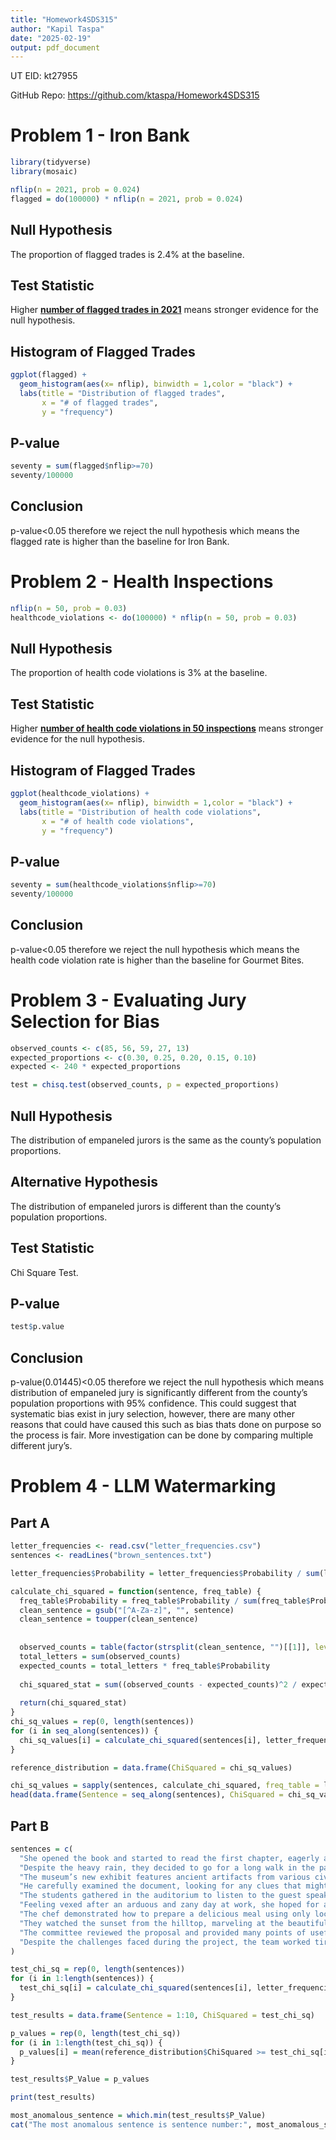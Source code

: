 ```yaml
---
title: "Homework4SDS315"
author: "Kapil Taspa"
date: "2025-02-19"
output: pdf_document
---
```


UT EID: kt27955

GitHub Repo: <https://github.com/ktaspa/Homework4SDS315>

# Problem 1 - Iron Bank

```r
library(tidyverse)
library(mosaic)

nflip(n = 2021, prob = 0.024)
flagged = do(100000) * nflip(n = 2021, prob = 0.024)
```

## Null Hypothesis

The proportion of flagged trades is 2.4% at the baseline.

## Test Statistic

Higher [**number of flagged trades in 2021**]{.underline} means stronger evidence for the null hypothesis.

## Histogram of Flagged Trades

```r
ggplot(flagged) + 
  geom_histogram(aes(x= nflip), binwidth = 1,color = "black") +
  labs(title = "Distribution of flagged trades",
       x = "# of flagged trades",
       y = "frequency")

```

## P-value

```r
seventy = sum(flagged$nflip>=70)
seventy/100000

```

## Conclusion

p-value\<0.05 therefore we reject the null hypothesis which means the flagged rate is higher than the baseline for Iron Bank.

# Problem 2 - Health Inspections

```r
nflip(n = 50, prob = 0.03)
healthcode_violations <- do(100000) * nflip(n = 50, prob = 0.03)
```

## Null Hypothesis

The proportion of health code violations is 3% at the baseline.

## Test Statistic

Higher [**number of health code violations in 50 inspections**]{.underline} means stronger evidence for the null hypothesis.

## Histogram of Flagged Trades

```r
ggplot(healthcode_violations) + 
  geom_histogram(aes(x= nflip), binwidth = 1,color = "black") +
  labs(title = "Distribution of health code violations",
       x = "# of health code violations",
       y = "frequency")

```

## P-value

```r
seventy = sum(healthcode_violations$nflip>=70)
seventy/100000

```

## Conclusion

p-value\<0.05 therefore we reject the null hypothesis which means the health code violation rate is higher than the baseline for Gourmet Bites.

# Problem 3 - Evaluating Jury Selection for Bias

```r
observed_counts <- c(85, 56, 59, 27, 13)
expected_proportions <- c(0.30, 0.25, 0.20, 0.15, 0.10)
expected <- 240 * expected_proportions

test = chisq.test(observed_counts, p = expected_proportions)
```

## Null Hypothesis

The distribution of empaneled jurors is the same as the county’s population proportions.

## Alternative Hypothesis

The distribution of empaneled jurors is different than the county’s population proportions.

## Test Statistic

Chi Square Test.

## P-value

```r
test$p.value
```

## Conclusion

p-value(0.01445)\<0.05 therefore we reject the null hypothesis which means distribution of empaneled jury is significantly different from the county’s population proportions with 95% confidence. This could suggest that systematic bias exist in jury selection, however, there are many other reasons that could have caused this such as bias thats done on purpose so the process is fair. More investigation can be done by comparing multiple different jury's.

# Problem 4 - LLM Watermarking

## Part A

```r
letter_frequencies <- read.csv("letter_frequencies.csv")
sentences <- readLines("brown_sentences.txt")

letter_frequencies$Probability = letter_frequencies$Probability / sum(letter_frequencies$Probability)

calculate_chi_squared = function(sentence, freq_table) {
  freq_table$Probability = freq_table$Probability / sum(freq_table$Probability)
  clean_sentence = gsub("[^A-Za-z]", "", sentence)
  clean_sentence = toupper(clean_sentence)
  
  
  observed_counts = table(factor(strsplit(clean_sentence, "")[[1]], levels = freq_table$Letter))
  total_letters = sum(observed_counts)
  expected_counts = total_letters * freq_table$Probability
  
  chi_squared_stat = sum((observed_counts - expected_counts)^2 / expected_counts)
  
  return(chi_squared_stat)
}
chi_sq_values = rep(0, length(sentences))
for (i in seq_along(sentences)) {
  chi_sq_values[i] = calculate_chi_squared(sentences[i], letter_frequencies)
}

reference_distribution = data.frame(ChiSquared = chi_sq_values)

chi_sq_values = sapply(sentences, calculate_chi_squared, freq_table = letter_frequencies)
head(data.frame(Sentence = seq_along(sentences), ChiSquared = chi_sq_values), 10)
```

## Part B

```r
sentences = c(
  "She opened the book and started to read the first chapter, eagerly anticipating what might come next.",
  "Despite the heavy rain, they decided to go for a long walk in the park, crossing the main avenue by the fountain in the center.",
  "The museum’s new exhibit features ancient artifacts from various civilizations around the world.",
  "He carefully examined the document, looking for any clues that might help solve the mystery.",
  "The students gathered in the auditorium to listen to the guest speaker’s inspiring lecture.",
  "Feeling vexed after an arduous and zany day at work, she hoped for a peaceful and quiet evening at home, cozying up after a quick dinner with some TV, or maybe a book on her upcoming visit to Auckland.",
  "The chef demonstrated how to prepare a delicious meal using only locally sourced ingredients, focusing mainly on some excellent dinner recipes from Spain.",
  "They watched the sunset from the hilltop, marveling at the beautiful array of colors in the sky.",
  "The committee reviewed the proposal and provided many points of useful feedback to improve the project’s effectiveness.",
  "Despite the challenges faced during the project, the team worked tirelessly to ensure its successful completion, resulting in a product that exceeded everyone’s expectations."
)

test_chi_sq = rep(0, length(sentences))
for (i in 1:length(sentences)) {
  test_chi_sq[i] = calculate_chi_squared(sentences[i], letter_frequencies)
}

test_results = data.frame(Sentence = 1:10, ChiSquared = test_chi_sq)

p_values = rep(0, length(test_chi_sq))
for (i in 1:length(test_chi_sq)) {
  p_values[i] = mean(reference_distribution$ChiSquared >= test_chi_sq[i])
}

test_results$P_Value = p_values

print(test_results)

most_anomalous_sentence = which.min(test_results$P_Value)
cat("The most anomalous sentence is sentence number:", most_anomalous_sentence,"\n")

```

